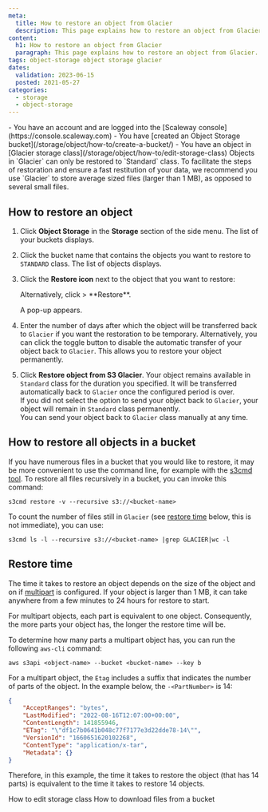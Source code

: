```yaml
---
meta:
  title: How to restore an object from Glacier
  description: This page explains how to restore an object from Glacier.
content:
  h1: How to restore an object from Glacier
  paragraph: This page explains how to restore an object from Glacier.
tags: object-storage object storage glacier
dates:
  validation: 2023-06-15
  posted: 2021-05-27
categories:
  - storage
  - object-storage
---
```


<Macro id="iam-requirements" />

<Message type="requirement">
  - You have an account and are logged into the [Scaleway console](https://console.scaleway.com)
  - You have [created an Object Storage bucket](/storage/object/how-to/create-a-bucket/)
  - You have an object in [Glacier storage class](/storage/object/how-to/edit-storage-class)
</Message>

<Message type="important">
  Objects in `Glacier` can only be restored to `Standard` class.
</Message>

<Message type="tip">
  To facilitate the steps of restoration and ensure a fast restitution of your data, we recommend you use `Glacier` to store average sized files (larger than 1 MB), as opposed to several small files.
</Message>

## How to restore an object

1. Click **Object Storage** in the **Storage** section of the side menu. The list of your buckets displays.
2. Click the bucket name that contains the objects you want to restore to `STANDARD` class. The list of objects displays.
3. Click the **Restore icon** next to the object that you want to restore:
    <Lightbox src="scaleway-restore-button.webp" alt="" />

    <Message type="tip">
      Alternatively, click <Icon name="more" /> > **Restore**.
    </Message>

    A pop-up appears. 

4. Enter the number of days after which the object will be transferred back to `Glacier` if you want the restoration to be temporary. 
    <Message type="important">
      Alternatively, you can click the toggle button to disable the automatic transfer of your object back to `Glacier`. This allows you to restore your object permanently. 
    </Message>

5. Click **Restore object from S3 Glacier**.
    <Message type="note">
      Your object remains available in `Standard` class for the duration you specified. It will be transferred automatically back to `Glacier` once the configured period is over.
      <br />
      If you did not select the option to send your object back to `Glacier`, your object will remain in `Standard` class permanently.
      <br />
      You can send your object back to `Glacier` class manually at any time. 
    </Message>

## How to restore all objects in a bucket

If you have numerous files in a bucket that you would like to restore, it may be more convenient to use the command line, for example with the [s3cmd tool](/tutorials/s3cmd/). To restore all files recursively in a bucket, you can invoke this command:

```
s3cmd restore -v --recursive s3://<bucket-name>
```

To count the number of files still in `Glacier` (see [restore time](#restore-time) below, this is not immediate), you can use:

```
s3cmd ls -l --recursive s3://<bucket-name> |grep GLACIER|wc -l
```

## Restore time

The time it takes to restore an object depends on the size of the object and on if [multipart](/storage/object/concepts/#multipart-uploads) is configured. If your object is larger than 1 MB, it can take anywhere from a few minutes to 24 hours for restore to start.

For multipart objects, each part is equivalent to one object. Consequently, the more parts your object has, the longer the restore time will be.

To determine how many parts a multipart object has, you can run the following `aws-cli` command:

```
aws s3api <object-name> --bucket <bucket-name> --key b
```
For a multipart object, the `Etag` includes a suffix that indicates the number of parts of the object. In the example below, the `-<PartNumber>` is 14:

```json
{
    "AcceptRanges": "bytes",
    "LastModified": "2022-08-16T12:07:00+00:00",
    "ContentLength": 141855946,
    "ETag": "\"df1c7b0641b048c77f7177e3d22dde78-14\"",
    "VersionId": "1660651620102268",
    "ContentType": "application/x-tar",
    "Metadata": {}
}
```
Therefore, in this example, the time it takes to restore the object (that has 14 parts) is equivalent to the time it takes to restore 14 objects. 




<Navigation title="See Also">
  <PreviousButton to="/storage/object/how-to/edit-storage-class">How to edit storage class</PreviousButton>
  <NextButton to="/storage/object/how-to/download-files-from-a-bucket/">How to download files from a bucket</NextButton>
</Navigation>
